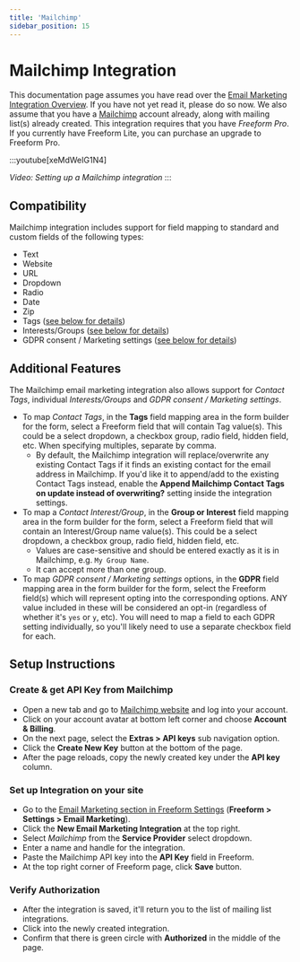```yaml
---
title: 'Mailchimp'
sidebar_position: 15
---
```



# Mailchimp Integration<Badge type="pro" text="Pro" />

This documentation page assumes you have read over the [Email Marketing Integration Overview](./index.mdx#email-marketing). If you have not yet read it, please do so now. We also assume that you have a [Mailchimp](http://mailchimp.com) account already, along with mailing list(s) already created. This integration requires that you have _Freeform Pro_. If you currently have Freeform Lite, you can purchase an upgrade to Freeform Pro.

:::youtube[xeMdWeIG1N4]

<i>Video: Setting up a Mailchimp integration</i>
:::

## Compatibility

Mailchimp integration includes support for field mapping to standard and custom fields of the following types:

- Text
- Website
- URL
- Dropdown
- Radio
- Date
- Zip
- Tags ([see below for details](#additional-features))<Badge type="feature" text="3.6.8+" />
- Interests/Groups ([see below for details](#additional-features))<Badge type="feature" text="3.13.15+" />
- GDPR consent / Marketing settings ([see below for details](#additional-features))<Badge type="feature" text="3.6.8+" />

## Additional Features

The Mailchimp email marketing integration also allows support for _Contact Tags_, individual _Interests/Groups_ and _GDPR consent / Marketing settings_.

- To map _Contact Tags_, in the **Tags** field mapping area in the form builder for the form, select a Freeform field that will contain Tag value(s). This could be a select dropdown, a checkbox group, radio field, hidden field, etc. When specifying multiples, separate by comma.
  - By default, the Mailchimp integration will replace/overwrite any existing Contact Tags if it finds an existing contact for the email address in Mailchimp. If you'd like it to append/add to the existing Contact Tags instead, enable the **Append Mailchimp Contact Tags on update instead of overwriting?** setting inside the integration settings.
- To map a _Contact Interest/Group_, in the **Group or Interest** field mapping area in the form builder for the form, select a Freeform field that will contain an Interest/Group name value(s). This could be a select dropdown, a checkbox group, radio field, hidden field, etc.
  - Values are case-sensitive and should be entered exactly as it is in Mailchimp, e.g. `My Group Name`.
  - It can accept more than one group.<Badge type="feature" text="3.13.31+" />
- To map _GDPR consent / Marketing settings_ options, in the **GDPR** field mapping area in the form builder for the form, select the Freeform field(s) which will represent opting into the corresponding options. ANY value included in these will be considered an opt-in (regardless of whether it's `yes` or `y`, etc). You will need to map a field to each GDPR setting individually, so you'll likely need to use a separate checkbox field for each.

## Setup Instructions

<VerticalStepWrapper>

<StepMarkdown>

### Create & get API Key from Mailchimp

- Open a new tab and go to [Mailchimp website](https://mailchimp.com) and log into your account.
- Click on your account avatar at bottom left corner and choose **Account & Billing**.
- On the next page, select the **Extras > API keys** sub navigation option.
- Click the **Create New Key** button at the bottom of the page.
- After the page reloads, copy the newly created key under the **API key** column.

</StepMarkdown>

<StepMarkdown>

### Set up Integration on your site

- Go to the [Email Marketing section in Freeform Settings](../configuration/settings.mdx#email-marketing) (**Freeform > Settings > Email Marketing**).
- Click the **New Email Marketing Integration** at the top right.
- Select _Mailchimp_ from the **Service Provider** select dropdown.
- Enter a name and handle for the integration.
- Paste the Mailchimp API key into the **API Key** field in Freeform.
- At the top right corner of Freeform page, click **Save** button.

</StepMarkdown>

<StepMarkdown>

### Verify Authorization

- After the integration is saved, it'll return you to the list of mailing list integrations.
- Click into the newly created integration.
- Confirm that there is green circle with **Authorized** in the middle of the page.

</StepMarkdown>

</VerticalStepWrapper>
